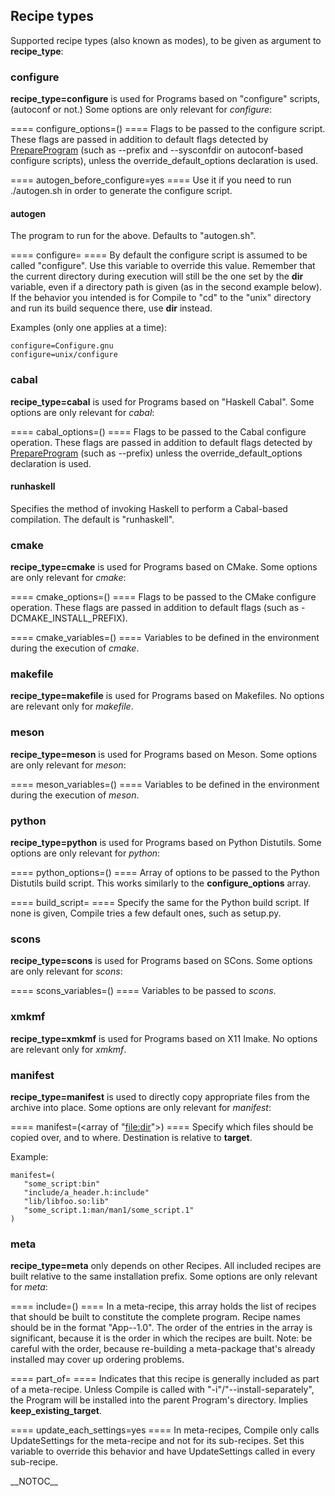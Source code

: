 == Recipe types ==
Supported recipe types (also known as modes), to be given as argument to '''recipe_type''':

=== configure ===
'''recipe_type=configure''' is used for Programs based on "configure" scripts, (autoconf or not.)
Some options are only relevant for ''configure'':

==== configure_options=(<array of options>) ====
Flags to be passed to the configure script. These flags are
passed in addition to default flags detected by [[PrepareProgram]]
(such as --prefix and --sysconfdir on autoconf-based configure
scripts), unless the override_default_options declaration is used.

==== autogen_before_configure=yes ====
Use it if you need to run ./autogen.sh in order to generate the configure
script.

==== autogen ====
The program to run for the above.  Defaults to "autogen.sh".

==== configure=<program name> ====
By default the configure script is assumed to be called
"configure". Use this variable to override this value.
Remember that the current directory during execution
will still be the one set by the '''dir''' variable, even if a
directory path is given (as in the second example below).
If the behavior you intended is for Compile to "cd" to the "unix"
directory and run its build sequence there, use '''dir''' instead.

Examples (only one applies at a time):
 configure=Configure.gnu
 configure=unix/configure

=== cabal ===
'''recipe_type=cabal''' is used for Programs based on "Haskell Cabal".
Some options are only relevant for ''cabal'':

==== cabal_options=(<array of options>) ====
Flags to be passed to the Cabal configure operation.
These flags are passed in addition to default flags detected by [[PrepareProgram]] (such as --prefix) unless the override_default_options declaration is used.

==== runhaskell ====
Specifies the method of invoking Haskell to perform a Cabal-based compilation.  The default is "runhaskell".

=== cmake ===
'''recipe_type=cmake''' is used for Programs based on CMake.
Some options are only relevant for ''cmake'':

==== cmake_options=(<array of options>) ====
Flags to be passed to the CMake configure operation.
These flags are passed in addition to default flags (such as -DCMAKE_INSTALL_PREFIX).

==== cmake_variables=(<array of assignments>) ====
Variables to be defined in the environment during the execution of ''cmake''.

=== makefile ===
'''recipe_type=makefile''' is used for Programs based on Makefiles.
No options are relevant only for ''makefile''.

=== meson ===
'''recipe_type=meson''' is used for Programs based on Meson.
Some options are only relevant for ''meson'':

==== meson_variables=(<array of assignments>) ====
Variables to be defined in the environment during the execution of ''meson''.

=== python ===
'''recipe_type=python''' is used for Programs based on Python Distutils.
Some options are only relevant for ''python'':

==== python_options=(<array of options>) ====
Array of options to be passed to the Python Distutils build script.
This works similarly to the '''configure_options''' array.

==== build_script=<name> ====
Specify the same for the Python build script. If none
is given, Compile tries a few default ones, such as setup.py.

=== scons ===
'''recipe_type=scons''' is used for Programs based on SCons.
Some options are only relevant for ''scons'':

==== scons_variables=(<array of assignments>) ====
Variables to be passed to ''scons''.

=== xmkmf ===
'''recipe_type=xmkmf''' is used for Programs based on X11 Imake.
No options are relevant only for ''xmkmf''.

=== manifest ===
'''recipe_type=manifest''' is used to directly copy appropriate files from the archive into place.
Some options are only relevant for ''manifest'':

==== manifest=(<array of "file:dir">) ====
Specify which files should be copied over, and to where.
Destination is relative to '''target'''.

Example:
 manifest=(
    "some_script:bin"
    "include/a_header.h:include"
    "lib/libfoo.so:lib"
    "some_script.1:man/man1/some_script.1"
 )

=== meta ===
'''recipe_type=meta''' only depends on other Recipes.
All included recipes are built relative to the same installation prefix.
Some options are only relevant for ''meta'':

==== include=(<array of recipes>) ====
In a meta-recipe, this array holds the list of recipes that should
be built to constitute the complete program. Recipe names should
be in the format "App--1.0". The order of the entries in the
array is significant, because it is the order in which the recipes
are built. Note: be careful with the order, because re-building
a meta-package that's already installed may cover up ordering
problems.

==== part_of=<parent> ====
Indicates that this recipe is generally included as part of a meta-recipe.  Unless Compile is called with "-i"/"--install-separately",
the Program will be installed into the parent Program's directory.
Implies '''keep_existing_target'''.

==== update_each_settings=yes ====
In meta-recipes, Compile only calls UpdateSettings for the meta-recipe and not for its sub-recipes. Set this variable to override this behavior and have UpdateSettings called in every sub-recipe.

__NOTOC__

